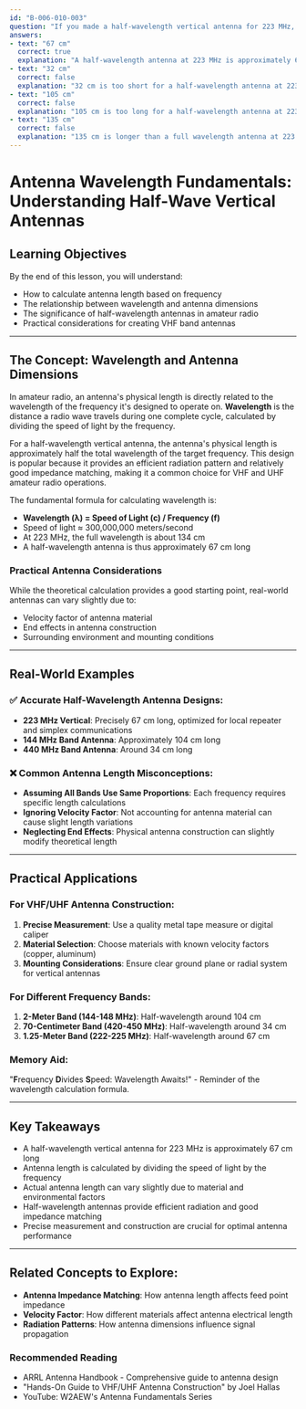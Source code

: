 ```yaml
---
id: "B-006-010-003"
question: "If you made a half-wavelength vertical antenna for 223 MHz, approximately how long would it be?"
answers:
- text: "67 cm"
  correct: true
  explanation: "A half-wavelength antenna at 223 MHz is approximately 67 cm long. This length is calculated using the fundamental antenna wavelength formula: wavelength = speed of light / frequency. At 223 MHz, the full wavelength is about 134 cm, so a half-wavelength antenna would be approximately 67 cm long. This calculation assumes the antenna is in free space and uses the velocity factor of the antenna material."
- text: "32 cm"
  correct: false
  explanation: "32 cm is too short for a half-wavelength antenna at 223 MHz. This length would be closer to a quarter-wavelength antenna, which is roughly 1/4 of the full wavelength. At 223 MHz, a quarter-wavelength would be around 33-34 cm, but the question specifically asks for a half-wavelength antenna, which is longer."
- text: "105 cm"
  correct: false
  explanation: "105 cm is too long for a half-wavelength antenna at 223 MHz. This length would be closer to a full wavelength antenna, which is approximately 134 cm at this frequency. A half-wavelength antenna is exactly half of this, which is around 67 cm."
- text: "135 cm"
  correct: false
  explanation: "135 cm is longer than a full wavelength antenna at 223 MHz. A full wavelength at this frequency is about 134 cm, so this length exceeds even a full wavelength antenna. The half-wavelength antenna would be approximately 67 cm long."
---
```


# Antenna Wavelength Fundamentals: Understanding Half-Wave Vertical Antennas

## Learning Objectives
By the end of this lesson, you will understand:
- How to calculate antenna length based on frequency
- The relationship between wavelength and antenna dimensions
- The significance of half-wavelength antennas in amateur radio
- Practical considerations for creating VHF band antennas

---

## The Concept: Wavelength and Antenna Dimensions

In amateur radio, an antenna's physical length is directly related to the wavelength of the frequency it's designed to operate on. **Wavelength** is the distance a radio wave travels during one complete cycle, calculated by dividing the speed of light by the frequency.

For a half-wavelength vertical antenna, the antenna's physical length is approximately half the total wavelength of the target frequency. This design is popular because it provides an efficient radiation pattern and relatively good impedance matching, making it a common choice for VHF and UHF amateur radio operations.

The fundamental formula for calculating wavelength is:
- **Wavelength (λ) = Speed of Light (c) / Frequency (f)**
- Speed of light ≈ 300,000,000 meters/second
- At 223 MHz, the full wavelength is about 134 cm
- A half-wavelength antenna is thus approximately 67 cm long

### Practical Antenna Considerations

While the theoretical calculation provides a good starting point, real-world antennas can vary slightly due to:
- Velocity factor of antenna material
- End effects in antenna construction
- Surrounding environment and mounting conditions

---

## Real-World Examples

### ✅ Accurate Half-Wavelength Antenna Designs:
- **223 MHz Vertical**: Precisely 67 cm long, optimized for local repeater and simplex communications
- **144 MHz Band Antenna**: Approximately 104 cm long
- **440 MHz Band Antenna**: Around 34 cm long

### ❌ Common Antenna Length Misconceptions:
- **Assuming All Bands Use Same Proportions**: Each frequency requires specific length calculations
- **Ignoring Velocity Factor**: Not accounting for antenna material can cause slight length variations
- **Neglecting End Effects**: Physical antenna construction can slightly modify theoretical length

---

## Practical Applications

### For VHF/UHF Antenna Construction:
1. **Precise Measurement**: Use a quality metal tape measure or digital caliper
2. **Material Selection**: Choose materials with known velocity factors (copper, aluminum)
3. **Mounting Considerations**: Ensure clear ground plane or radial system for vertical antennas

### For Different Frequency Bands:
1. **2-Meter Band (144-148 MHz)**: Half-wavelength around 104 cm
2. **70-Centimeter Band (420-450 MHz)**: Half-wavelength around 34 cm
3. **1.25-Meter Band (222-225 MHz)**: Half-wavelength around 67 cm

### Memory Aid:
"**F**requency **D**ivides **S**peed: Wavelength Awaits!" - Reminder of the wavelength calculation formula.

---

## Key Takeaways

- A half-wavelength vertical antenna for 223 MHz is approximately 67 cm long
- Antenna length is calculated by dividing the speed of light by the frequency
- Actual antenna length can vary slightly due to material and environmental factors
- Half-wavelength antennas provide efficient radiation and good impedance matching
- Precise measurement and construction are crucial for optimal antenna performance

---

## Related Concepts to Explore:
- **Antenna Impedance Matching**: How antenna length affects feed point impedance
- **Velocity Factor**: How different materials affect antenna electrical length
- **Radiation Patterns**: How antenna dimensions influence signal propagation

### Recommended Reading
- ARRL Antenna Handbook - Comprehensive guide to antenna design
- "Hands-On Guide to VHF/UHF Antenna Construction" by Joel Hallas
- YouTube: W2AEW's Antenna Fundamentals Series